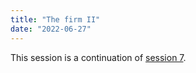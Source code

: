 ```yaml
---
title: "The firm II"
date: "2022-06-27"
---
```


This session is a continuation of [session 7](/content/07-content.qmd).
